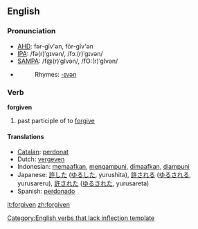 ==English==

=== Pronunciation ===
*[[w:AHD|AHD]]: fər-gĭv'ən, fôr-gĭv'ən
*[[w:IPA|IPA]]: /fə(r)ˈgɪvən/, /fɔː(r)ˈgɪvən/
*[[w:SAMPA|SAMPA]]: /f@(r)ˈgIvən/, /fO:(r)ˈgIvən/
*{{audio|en-us-forgiven.ogg|Audio (US)}}
*:Rhymes: [[Rhymes:English:-ɪvən|-ɪvən]]

=== Verb ===
'''forgiven'''

# past participle of to [[forgive]]

==== Translations ====
*[[Catalan]]: [[perdonat]]
*Dutch: [[vergeven]]
*Indonesian: [[maaf|memaafkan]], [[ampun|mengampuni]], [[maaf|dimaafkan]], [[ampun|diampuni]]
*Japanese: [[許した]] ([[ゆるした]], yurushita), [[許される]] ([[ゆるされる]], yurusareru), [[許された]] ([[ゆるされた]], yurusareta)
*Spanish: [[perdonado]]

[[Category:English verbs that lack inflection template]]

[[it:forgiven]]
[[zh:forgiven]]